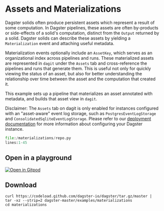 
# Assets and Materializations

<ExampleReferenceLink filePath="examples/materializations" />

Dagster solids often produce persistent assets which represent a result of some computation. In
Dagster pipelines, these assets are often by-products or side-effects of a solid's computation,
distinct from the `Output` returned by a solid. Dagster solids can describe these assets by
yielding a `Materialization` event and attaching useful metadata.

Materialization events optionally include an `AssetKey`, which serves as an organizational index
across pipelines and runs. These materialized assets are represented in `dagit` under the `Assets`
tab and cross-reference the pipelines and runs that generate them. This is useful not only for
quickly viewing the status of an asset, but also for better understanding the relationship over time
between the asset and the computation that created it.

This example sets up a pipeline that materializes an asset annotated with metadata, and builds that
asset view in `dagit`.

Disclaimer: The `Assets` tab on dagit is only enabled for instances configured with an "asset-aware"
event log storage, such as `PostgresEventLogStorage` and `ConsolidatedSqliteEventLogStorage`. Please
refer to our [deployment documentation](https://docs.dagster.io/deploying/instance) for more
information about configuring your Dagster instance.

```python literalinclude caption=repo.py
file:/materializations/repo.py
lines:1-45
```

## Open in a playground

[![Open in Gitpod](https://gitpod.io/button/open-in-gitpod.svg)](https://gitpod.io/#EXAMPLE=materializations/https://github.com/dagster-io/dagster)

## Download

```
curl https://codeload.github.com/dagster-io/dagster/tar.gz/master | tar -xz --strip=2 dagster-master/examples/materializations
cd materializations
```
